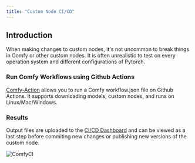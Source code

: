 ```yaml
---
title: "Custom Node CI/CD"
---
```


## Introduction

When making changes to custom nodes, it's not uncommon to break things in Comfy or other custom nodes. It is often unrealistic to test on every operation system and different configurations of Pytorch. 

### Run Comfy Workflows using Github Actions

[Comfy-Action](https://github.com/drip-art/comfy-action) allows you to run a Comfy workflow.json file on Github Actions. It supports downloading models, custom nodes, and runs on Linux/Mac/Windows.

### Results

Output files are uploaded to the [CI/CD Dashboard](ComfyCI.org) and can be viewed as a last step before commiting new changes or publishing new versions of the custom node.

![ComfyCI](/images/comfyci.png)
